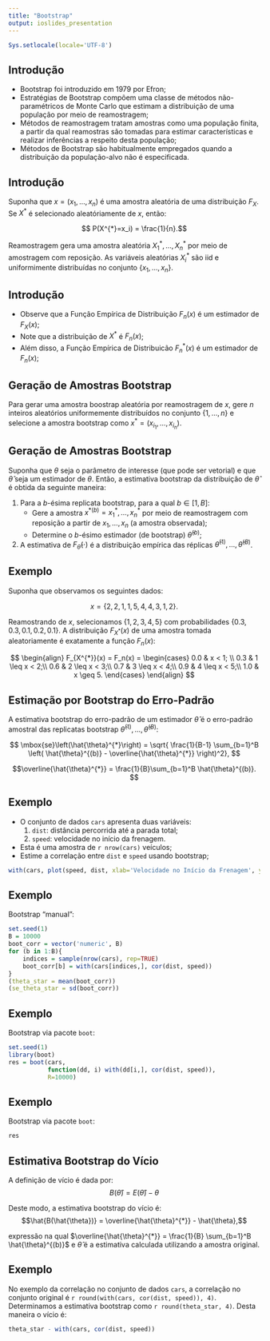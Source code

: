 ```yaml
---
title: "Bootstrap"
output: ioslides_presentation
---
```


```r
Sys.setlocale(locale='UTF-8')
```

## Introdução

- Bootstrap foi introduzido em 1979 por Efron;
- Estratégias de Bootstrap compõem uma classe de métodos não-paramétricos de Monte Carlo que estimam a distribuição de uma população por meio de reamostragem;
- Métodos de reamostragem tratam amostras como uma população finita, a partir da qual reamostras são tomadas para estimar características e realizar inferências a respeito desta população;
- Métodos de Bootstrap são habitualmente empregados quando a distribuição da população-alvo não é especificada.

## Introdução

Suponha que $x = (x_1, \dots, x_n)$ é uma amostra aleatória de uma distribuição $F_X$. Se $X^{*}$ é selecionado aleatóriamente de $x$, então:

$$ P(X^{*}=x_i) = \frac{1}{n}.$$

Reamostragem gera uma amostra aleatória $X^{*}_1, \dots, X^{*}_n$ por meio de amostragem com reposição. As variáveis aleatórias $X^{*}_i$ são iid e uniformimente distribuídas no conjunto $\{x_1, \dots, x_n\}$.

## Introdução

- Observe que a Função Empírica de Distribuição $F_n(x)$ é um estimador de $F_X(x)$;
- Note que a distribuição de $X^{*}$ é $F_n(x)$;
- Além disso, a Função Empírica de Distribuicão $F_n^{*}(x)$ é um estimador de $F_n(x)$;

## Geração de Amostras Bootstrap

Para gerar uma amostra boostrap aleatória por reamostragem de $x$, gere $n$ inteiros aleatórios uniformemente distribuídos no conjunto $\{1, \dots, n\}$ e selecione a amostra bootstrap como $x^{*} = (x_{i_1}, \dots, x_{i_n})$.

## Geração de Amostras Bootstrap

Suponha que $\theta$ seja o parâmetro de interesse (que pode ser vetorial) e que $\hat{\theta}$ seja um estimador de $\theta$. Então, a estimativa bootstrap da distribuição de $\hat{\theta}$ é obtida da seguinte maneira:

1. Para a $b$-ésima replicata bootstrap, para a qual $b \in [1, B]$:
    - Gere a amostra $x^{*(b)} = x^{*}_1, \dots, x^{*}_n$ por meio de reamostragem com reposição a partir de $x_1, \dots, x_n$ (a amostra observada);
    - Determine o $b$-ésimo estimador (de bootstrap) $\hat{\theta}^{(b)}$;
2. A estimativa de $F_{\hat{\theta}}(\cdot)$ é a distribuição empírica das réplicas $\hat{\theta}^{(1)}, \dots, \hat{\theta}^{(B)}$.

## Exemplo

Suponha que observamos os seguintes dados:

$$ x = \{2, 2, 1, 1, 5, 4, 4, 3, 1, 2\}.$$

Reamostrando de $x$, selecionamos $\{1, 2, 3, 4, 5\}$ com probabilidades $\{0.3, 0.3, 0.1, 0.2, 0.1\}$. A distribuição $F_{X^{*}}(x)$ de uma amostra tomada aleatoriamente é exatamente a função $F_n(x)$:

$$
\begin{align}
F_{X^{*}}(x) = F_n(x) =
\begin{cases}
0.0 & x < 1; \\
0.3 & 1 \leq x < 2;\\
0.6 & 2 \leq x < 3;\\
0.7 & 3 \leq x < 4;\\
0.9 & 4 \leq x < 5;\\
1.0 & x \geq 5.
\end{cases}
\end{align}
$$

## Estimação por Bootstrap do Erro-Padrão

A estimativa bootstrap do erro-padrão de um estimador $\hat{\theta}$ é o erro-padrão amostral das replicatas bootstrap $\hat{\theta}^{(1)}, \dots, \hat{\theta}^{(B)}$:

$$ \mbox{se}\left(\hat{\theta}^{*}\right) = \sqrt{ \frac{1}{B-1} \sum_{b=1}^B \left( \hat{\theta}^{(b)} - \overline{\hat{\theta}^{*}} \right)^2}, $$

$$\overline{\hat{\theta}^{*}} = \frac{1}{B}\sum_{b=1}^B \hat{\theta}^{(b)}. $$

## Exemplo

- O conjunto de dados `cars` apresenta duas variáveis:
    1. `dist`: distância percorrida até a parada total;
    2. `speed`: velocidade no início da frenagem.
- Esta é uma amostra de `r nrow(cars)` veículos;
- Estime a correlação entre `dist` e `speed` usando bootstrap;

```r
with(cars, plot(speed, dist, xlab='Velocidade no Início da Frenagem', ylab='Distância até Parada'))
```

## Exemplo

Bootstrap "manual":

```r
set.seed(1)
B = 10000
boot_corr = vector('numeric', B)
for (b in 1:B){
    indices = sample(nrow(cars), rep=TRUE)
    boot_corr[b] = with(cars[indices,], cor(dist, speed))
}
(theta_star = mean(boot_corr))
(se_theta_star = sd(boot_corr))
```

## Exemplo

Bootstrap via pacote `boot`:

```r
set.seed(1)
library(boot)
res = boot(cars,
           function(dd, i) with(dd[i,], cor(dist, speed)),
           R=10000)
```

## Exemplo

Bootstrap via pacote `boot`:

```r
res
```

## Estimativa Bootstrap do Vício

A definição de vício é dada por:
$$B(\hat{\theta}) = E ( \hat{\theta}) - \theta$$

Deste modo, a estimativa bootstrap do vício é:
$$\hat{B(\hat{\theta})} = \overline{\hat{\theta}^{*}} - \hat{\theta},$$

expressão na qual $\overline{\hat{\theta}^{*}} = \frac{1}{B} \sum_{b=1}^B \hat{\theta}^{(b)}$ e $\hat{\theta}$ é a estimativa calculada utilizando a amostra original.

## Exemplo

No exemplo da correlação no conjunto de dados `cars`, a correlação no conjunto original é `r round(with(cars, cor(dist, speed)), 4)`. Determinamos a estimativa bootstrap como `r round(theta_star, 4)`. Desta maneira o vício é:

```r
theta_star - with(cars, cor(dist, speed))
```